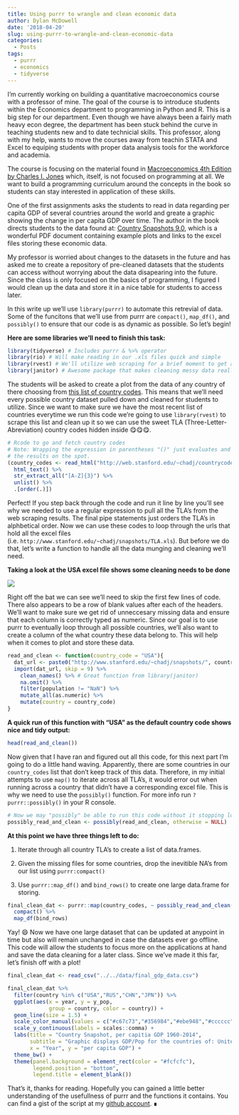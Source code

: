 ```yaml
---
title: Using purrr to wrangle and clean economic data
author: Dylan McDowell
date: '2018-04-20'
slug: using-purrr-to-wrangle-and-clean-economic-data
categories:
  - Posts
tags:
  - purrr
  - economics
  - tidyverse
---
```


I'm currently working on building a quantitative macroeconomics course with a professor of mine. The goal of the course is to introduce students within the Economics department to programming in Python and R. This is a big step for our department. Even though we have always been a fairly math heavy econ degree, the department has been stuck behind the curve in teaching students new and to date technicial skills. This professor, along with my help, wants to move the courses away from teachin STATA and Excel to equiping students with proper data analysis tools for the workforce and academia. 

The course is focusing on the material found in [Macroeconomics 4th Edition by Charles I. Jones](http://books.wwnorton.com/books/webad.aspx?id=4294993402) which, itself, is not focused on programming at all. We want to build a programming curriculum around the concepts in the book so students can stay interested in application of these skills. 

One of the first assignments asks the students to read in data regarding per capita GDP of several countries around the world and greate a graphic showing the change in per capita GDP over time. The author in the book directs students to the data found at: [Country Snapshots 9.0](http://web.stanford.edu/~chadj/snapshots.pdf), which is a wonderful PDF document containing example plots and links to the excel files storing these economic data. 

My professor is worried about changes to the datasets in the future and has asked me to create a repository of pre-cleaned datasets that the students can access without worrying about the data disapearing into the future. Since the class is only focused on the basics of programming, I figured I would clean up the data and store it in a nice table for students to access later. 

In this write up we'll use `library(purrr)` to automate this retrevial of data. Some of the funcitons that we'll use from purrr are `compact()`, `map_df()`, and `possibly()` to ensure that our code is as dynamic as possible. So let's begin!

__Here are some libraries we'll need to finish this task:__
```r
library(tidyverse) # Includes purrr & %>% operator
library(rio) # Will make reading in our .xls files quick and simple
library(rvest) # We'll utilize web scraping for a brief moment to get a list of country codes
library(janitor) # Awesome package that makes cleaning messy data really easy
```

The students will be asked to create a plot from the data of any country of there choosing from [this list of country codes](http://web.stanford.edu/~chadj/countrycodes6.3). This means that we'll need every possible country dataset pulled down and cleaned for students to utilize. Since we want to make sure we have the most recent list of countries everytime we run this code we're going to use `library(rvest)` to scrape this list and clean up it so we can use the sweet TLA (Three-Letter-Abreviation) country codes hidden inside 😋😋😋. 

```r
# Rcode to go and fetch country codes
# Note: Wrapping the expression in parentheses "()" just evaluates and prints
# the results on the spot.
(country_codes <- read_html("http://web.stanford.edu/~chadj/countrycodes6.3") %>% 
  html_text() %>% 
  str_extract_all("[A-Z]{3}") %>% 
  unlist() %>% 
  .[order(.)])
```

Perfect! If you step back through the code and run it line by line you'll see why we needed to use a regular expression to pull all the TLA's from the web scraping results. The final pipe statements just orders the TLA's in alphbetical order. Now we can use these codes to loop through the urls that hold all the excel files (i.e. `http://www.stanford.edu/~chadj/snapshots/TLA.xls`). But before we do that, let's write a function to handle all the data munging and cleaning we'll need. 

__Taking a look at the USA excel file shows some cleaning needs to be done__

![](../../img/usa_dat.png)

Right off the bat we can see we'll need to skip the first few lines of code. There also appears to be a row of blank values after each of the headers. We'll want to make sure we get rid of unneccesary missing data and ensure that each column is correctly typed as numeric. Since our goal is to use purrr to eventually loop through all possible countries, we'll also want to create a column of the what country these data belong to. This will help when it comes to plot and store these data.

```r
read_and_clean <- function(country_code = "USA"){
  dat_url <- paste0("http://www.stanford.edu/~chadj/snapshots/", country_code, ".xls")
  import(dat_url, skip = 9) %>% 
    clean_names() %>% # Great function from library(janitor)
    na.omit() %>% 
    filter(population != "NaN") %>% 
    mutate_all(as.numeric) %>% 
    mutate(country = country_code)
}
```

__A quick run of this function with "USA" as the default country code shows nice and tidy output:__

```r
head(read_and_clean())
```

Now given that I have ran and figured out all this code, for this next part I'm going to do a little hand waving. Apparently, there are some countries in our `country_codes` list that don't keep track of this data. Therefore, in my initial attempts to use `map()` to iterate across all TLA's, it would error out when running across a country that didn't have a corresponding excel file. This is why we need to use the `possibly()` function. For more info run `?purrr::possibly()` in your R console. 

```r
# Now we may "possibly" be able to run this code without it stopping lol
possibly_read_and_clean <- possibly(read_and_clean, otherwise = NULL)
```

__At this point we have three things left to do:__

1. Iterate through all country TLA's to create a list of data.frames.

2. Given the missing files for some countries, drop the inevitible NA's from our list using `purrr:compact()`

3. Use `purrr::map_df()` and `bind_rows()` to create one large data.frame for storing. 

```r
final_clean_dat <- purrr::map(country_codes, ~ possibly_read_and_clean(.x)) %>% 
  compact() %>% 
  map_df(bind_rows)
```

Yay! 😄 Now we have one large dataset that can be updated at anypoint in time but also will remain unchanged in case the datasets ever go offline. This code will allow the students to focus more on the applications at hand and save the data cleaning for a later class. Since we've made it this far, let's finish off with a plot!

```r
final_clean_dat <- read_csv("../../data/final_gdp_data.csv")
```

```r
final_clean_dat %>% 
  filter(country %in% c("USA","RUS","CHN","JPN")) %>% 
  ggplot(aes(x = year, y = y_pop, 
             group = country, color = country)) +
  geom_line(size = 1.5) +
  scale_color_manual(values = c("#c67c73","#356984","#ebe948","#cccccc")) +
  scale_y_continuous(labels = scales::comma) +
  labs(title = "Country Snapshot, per capitia GDP 1960-2014",
       subtitle = "Graphic displays GDP/Pop for the countries of: United States, Russia, China, and Japan",
       x = "Year", y = "per capita GDP") +
  theme_bw() +
  theme(panel.background = element_rect(color = "#fcfcfc"),
        legend.position = "bottom",
        legend.title = element_blank())
```

That's it, thanks for reading. Hopefully you can gained a little better understanding of the usefullness of purrr and the functions it contains. You can find a gist of the script at my [github account](https://gist.github.com/dylanjm/474ab30a18a96e19c139d19801f0acc2). ∎